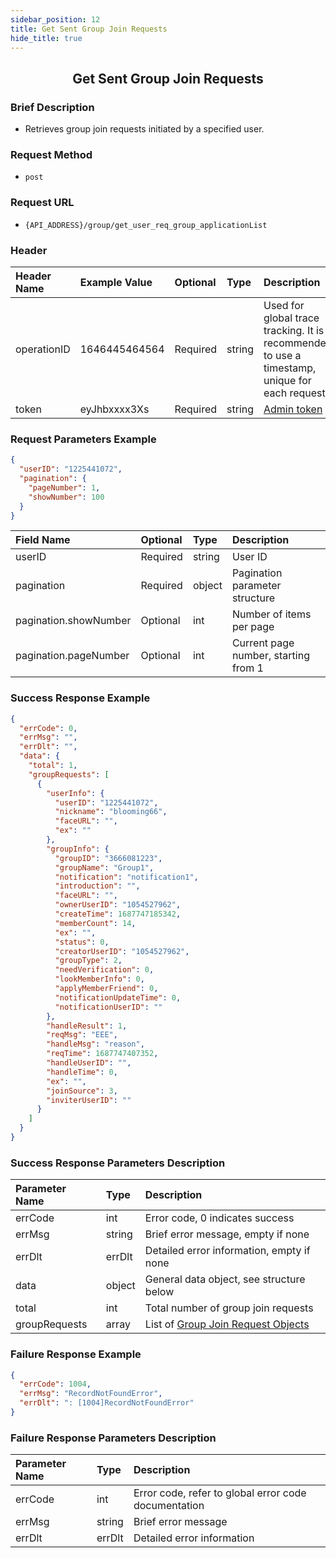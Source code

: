 ```yaml
---
sidebar_position: 12
title: Get Sent Group Join Requests
hide_title: true
---
```


<center>

## Get Sent Group Join Requests

</center>

### Brief Description
- Retrieves group join requests initiated by a specified user.

### Request Method
- `post`

### Request URL
- `{API_ADDRESS}/group/get_user_req_group_applicationList`


### Header
| Header Name | Example Value    | Optional | Type   | Description                                                                 |
|:------------|:-----------------|:---------|:-------|:---------------------------------------------------------------------------|
| operationID | 1646445464564    | Required | string | Used for global trace tracking. It is recommended to use a timestamp, unique for each request |
| token       | eyJhbxxxx3Xs     | Required | string | [Admin token](/restapi/apis/authenticationManagement/getAdminToken) |

### Request Parameters Example

```json
{
  "userID": "1225441072",
  "pagination": {
    "pageNumber": 1,
    "showNumber": 100
  }
}
```

| Field Name            | Optional | Type   | Description                        |
|:----------------------|:---------|:-------|:-----------------------------------|
| userID                | Required | string | User ID                            |
| pagination            | Required | object | Pagination parameter structure     |
| pagination.showNumber | Optional | int    | Number of items per page           |
| pagination.pageNumber | Optional | int    | Current page number, starting from 1 |

### Success Response Example

```json
{
  "errCode": 0,
  "errMsg": "",
  "errDlt": "",
  "data": {
    "total": 1,
    "groupRequests": [
      {
        "userInfo": {
          "userID": "1225441072",
          "nickname": "blooming66",
          "faceURL": "",
          "ex": ""
        },
        "groupInfo": {
          "groupID": "3666081223",
          "groupName": "Group1",
          "notification": "notification1",
          "introduction": "",
          "faceURL": "",
          "ownerUserID": "1054527962",
          "createTime": 1687747185342,
          "memberCount": 14,
          "ex": "",
          "status": 0,
          "creatorUserID": "1054527962",
          "groupType": 2,
          "needVerification": 0,
          "lookMemberInfo": 0,
          "applyMemberFriend": 0,
          "notificationUpdateTime": 0,
          "notificationUserID": ""
        },
        "handleResult": 1,
        "reqMsg": "EEE",
        "handleMsg": "reason",
        "reqTime": 1687747407352,
        "handleUserID": "",
        "handleTime": 0,
        "ex": "",
        "joinSource": 3,
        "inviterUserID": ""
      }
    ]
  }
}
```

### Success Response Parameters Description

| Parameter Name   | Type   | Description                                |
|:-----------------|:-------|:-------------------------------------------|
| errCode          | int    | Error code, 0 indicates success            |
| errMsg           | string | Brief error message, empty if none         |
| errDlt           | errDlt | Detailed error information, empty if none  |
| data             | object | General data object, see structure below   |
| total            | int    | Total number of group join requests        |
| groupRequests    | array  | List of [Group Join Request Objects](/restapi/commonFields.mdx#grouprequestinfo) |

### Failure Response Example

```json
{
  "errCode": 1004,
  "errMsg": "RecordNotFoundError",
  "errDlt": ": [1004]RecordNotFoundError"
}
```

### Failure Response Parameters Description

| Parameter Name | Type   | Description                                      |
|:---------------|:-------|:-------------------------------------------------|
| errCode        | int    | Error code, refer to global error code documentation |
| errMsg         | string | Brief error message                              |
| errDlt         | errDlt | Detailed error information                       |
